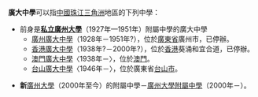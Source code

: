 '''廣大中學'''可以指[[中國|中國]][[珠江三角洲|珠江三角洲]]地區的下列中學：

*前身是'''[[私立廣州大學|私立廣州大學]]'''（1927年—1951年）附屬中學的廣大中學
**[[华南师范大学附属中学|廣州廣大中學]]（1928年－1951年?），位於[[廣東省|廣東省]]廣州市，已停辦。
**[[香港廣大中學|香港廣大中學]]（1938年?－2000年?），位於[[香港|香港]]葵涌和宜合道，已停辦。 
**[[澳門廣大中學|澳門廣大中學]]〈1938年－〉，位於[[澳門|澳門]]。
**[[台山廣大中學|台山廣大中學]]〈1946年－〉，位於廣東省[[台山市|台山市]]。

*'''新'''[[廣州大學|廣州大學]]（2000年至今）的附屬中學－[[廣州大學附屬中學|廣州大學附屬中學]]（2000年－）。
{{消歧義|CAT=四字教育機構消歧義}}